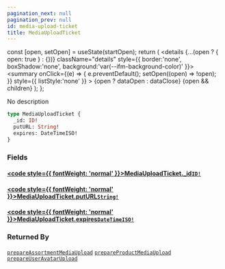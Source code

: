 ```yaml
---
pagination_next: null
pagination_prev: null
id: media-upload-ticket
title: MediaUploadTicket
---
```









  const [open, setOpen] = useState(startOpen);
  return (
    <details {...(open ? { open: true } : {})} className="details" style={{ border:'none', boxShadow:'none', background:'var(--ifm-background-color)' }}>
      <summary
        onClick={(e) => {
          e.preventDefault();
          setOpen((open) => !open);
        }}
        style={{ listStyle:'none' }}
      >
      {open ? dataOpen : dataClose}
      </summary>
      {open && children}
    </details>
  );
};








No description


```graphql
type MediaUploadTicket {
  _id: ID!
  putURL: String!
  expires: DateTimeISO!
}
```




### Fields

#### [<code style={{ fontWeight: 'normal' }}>MediaUploadTicket.<b>_id</b></code>](#)<Bullet />[`ID!`](/schema/types/scalars/id.mdx) <Badge class="badge badge--secondary" text="non-null"/> <Badge class="badge badge--secondary" text="scalar"/> 



#### [<code style={{ fontWeight: 'normal' }}>MediaUploadTicket.<b>putURL</b></code>](#)<Bullet />[`String!`](/schema/types/scalars/string.mdx) <Badge class="badge badge--secondary" text="non-null"/> <Badge class="badge badge--secondary" text="scalar"/> 



#### [<code style={{ fontWeight: 'normal' }}>MediaUploadTicket.<b>expires</b></code>](#)<Bullet />[`DateTimeISO!`](/schema/types/scalars/date-time-iso.mdx) <Badge class="badge badge--secondary" text="non-null"/> <Badge class="badge badge--secondary" text="scalar"/> 







### Returned By

[`prepareAssortmentMediaUpload`](/schema/operations/mutations/prepare-assortment-media-upload.mdx)  <Badge class="badge badge--secondary" text="mutation"/><Bullet />[`prepareProductMediaUpload`](/schema/operations/mutations/prepare-product-media-upload.mdx)  <Badge class="badge badge--secondary" text="mutation"/><Bullet />[`prepareUserAvatarUpload`](/schema/operations/mutations/prepare-user-avatar-upload.mdx)  <Badge class="badge badge--secondary" text="mutation"/>

